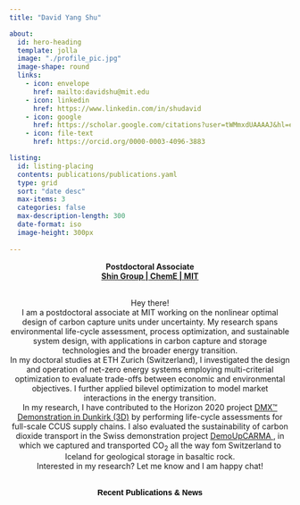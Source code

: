 ```yaml
---
title: "David Yang Shu"

about:
  id: hero-heading
  template: jolla
  image: "./profile_pic.jpg"
  image-shape: round
  links:
    - icon: envelope
      href: mailto:davidshu@mit.edu
    - icon: linkedin
      href: https://www.linkedin.com/in/shudavid
    - icon: google
      href: https://scholar.google.com/citations?user=tWMmxdUAAAAJ&hl=en&oi=ao
    - icon: file-text
      href: https://orcid.org/0000-0003-4096-3883

listing:
  id: listing-placing
  contents: publications/publications.yaml
  type: grid
  sort: "date desc"
  max-items: 3
  categories: false
  max-description-length: 300
  date-format: iso
  image-height: 300px
  
---
```


:::{#hero-heading}

<div style="text-align:center"><b><span>Postdoctoral Associate</span><br>
<a href="https://shin.mit.edu/people/" class="bold">Shin Group | ChemE | MIT </a><br>
</div>

<div style="text-align:center; font-weight: normal"><br>
Hey there! \
I am a postdoctoral associate at MIT working on the nonlinear optimal design of carbon capture units under uncertainty. My research spans environmental life-cycle assessment, process optimization, and sustainable system design, with applications in carbon capture and storage technologies and the broader energy transition. \
In my doctoral studies at ETH Zurich (Switzerland), I investigated the design and operation of net-zero energy systems employing multi-criterial optimization to evaluate trade-offs between economic and environmental objectives. I further applied bilevel optimization to model market interactions in the energy transition. \
In my research, I have contributed to the Horizon 2020 project <a href="https://3d-ccus.com/"> DMX™ Demonstration in Dunkirk (3D)</a> by performing life-cycle assessments for full-scale CCUS supply chains. I also evaluated the sustainability of carbon dioxide transport in the Swiss demonstration project <a href="https://www.demoupcarma.ethz.ch/en/home/"> DemoUpCARMA </a>, in which we captured and transported CO~2~ all the way fom Switzerland to Iceland for geological storage in basaltic rock.\
Interested in my research? Let me know and I am happy chat!
</div>

:::

<br><div style="text-align:center;margin-bottom:10px">
<a href=publications/index.qmd style="text-decoration:none; color:black; hover:blue; font-family: Helvetia, Arial, sans-serif;"> <b>Recent Publications & News</b></a></div>


<!-- :::{#listing-placing} -->